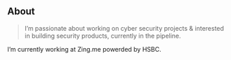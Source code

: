 ## About

> I’m passionate about working on cyber security projects & interested in building security products, currently in the pipeline.

I’m currently working at Zing.me powerded by HSBC.
